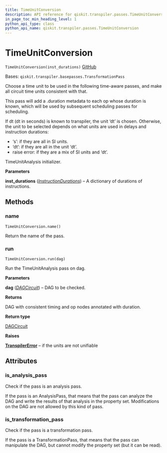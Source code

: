 ```yaml
---
title: TimeUnitConversion
description: API reference for qiskit.transpiler.passes.TimeUnitConversion
in_page_toc_min_heading_level: 1
python_api_type: class
python_api_name: qiskit.transpiler.passes.TimeUnitConversion
---
```


# TimeUnitConversion

<span id="qiskit.transpiler.passes.TimeUnitConversion" />

`TimeUnitConversion(inst_durations)` [GitHub](https://github.com/qiskit/qiskit/tree/stable/0.19/qiskit/transpiler/passes/scheduling/time_unit_conversion.py "view source code")

Bases: `qiskit.transpiler.basepasses.TransformationPass`

Choose a time unit to be used in the following time-aware passes, and make all circuit time units consistent with that.

This pass will add a .duration metadata to each op whose duration is known, which will be used by subsequent scheduling passes for scheduling.

If dt (dt in seconds) is known to transpiler, the unit ‘dt’ is chosen. Otherwise, the unit to be selected depends on what units are used in delays and instruction durations:

*   ‘s’: if they are all in SI units.
*   ‘dt’: if they are all in the unit ‘dt’.
*   raise error: if they are a mix of SI units and ‘dt’.

TimeUnitAnalysis initializer.

**Parameters**

**inst\_durations** ([*InstructionDurations*](qiskit.transpiler.InstructionDurations "qiskit.transpiler.InstructionDurations")) – A dictionary of durations of instructions.

## Methods

### name

<span id="qiskit.transpiler.passes.TimeUnitConversion.name" />

`TimeUnitConversion.name()`

Return the name of the pass.

### run

<span id="qiskit.transpiler.passes.TimeUnitConversion.run" />

`TimeUnitConversion.run(dag)`

Run the TimeUnitAnalysis pass on dag.

**Parameters**

**dag** ([*DAGCircuit*](qiskit.dagcircuit.DAGCircuit "qiskit.dagcircuit.DAGCircuit")) – DAG to be checked.

**Returns**

DAG with consistent timing and op nodes annotated with duration.

**Return type**

[DAGCircuit](qiskit.dagcircuit.DAGCircuit "qiskit.dagcircuit.DAGCircuit")

**Raises**

[**TranspilerError**](qiskit.transpiler.TranspilerError "qiskit.transpiler.TranspilerError") – if the units are not unifiable

## Attributes

<span id="qiskit.transpiler.passes.TimeUnitConversion.is_analysis_pass" />

### is\_analysis\_pass

Check if the pass is an analysis pass.

If the pass is an AnalysisPass, that means that the pass can analyze the DAG and write the results of that analysis in the property set. Modifications on the DAG are not allowed by this kind of pass.

<span id="qiskit.transpiler.passes.TimeUnitConversion.is_transformation_pass" />

### is\_transformation\_pass

Check if the pass is a transformation pass.

If the pass is a TransformationPass, that means that the pass can manipulate the DAG, but cannot modify the property set (but it can be read).

